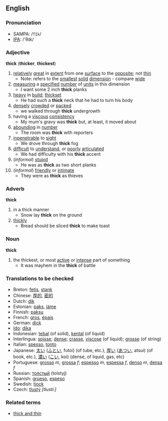 ==English==
===Pronunciation===
*SAMPA: /<tt>TIk</tt>/
*[[w:IPA|IPA]]: /'θɪk/

===Adjective===
'''thick''' ('''thicker''', '''thickest''')
# [[relatively]] [[great]] in [[extent]] from one [[surface]] to the [[opposite]]; not [[thin]]
#*Note: refers to the [[smallest]] [[solid]] [[dimension]] - compare [[wide]]
# [[measuring]] a [[specified]] [[number]] of [[unit]]s in this dimension
#* I want some 2 inch '''thick''' planks
# [[heavy]] in [[build]]; [[thickset]]
#* He had such a '''thick''' neck that he had to turn his body
# [[densely]] [[crowded]] or [[packed]]
#* we walked through '''thick''' undergrowth
# having a [[viscous]] [[consistency]]
#* My mum's gravy was '''thick''' but, at least, it moved about
# [[abounding]] in [[number]]
#* The room was '''thick''' with reporters
# [[inpenetrable]] to [[sight]]
#* We drove through '''thick''' fog
# [[difficult]] to [[understand]], or [[poorly]] [[articulated]]
#* We had difficulty with his '''thick''' accent
#(''informal'') [[stupid]]
#* He was as '''thick''' as two short planks
#(''informal'') [[friendly]] or [[intimate]]
#* They were as '''thick''' as thieves
===Adverb===
'''thick'''
# in a thick manner
#* Snow lay '''thick''' on the ground
# [[thickly]]
#* Bread should be sliced '''thick''' to make toast
===Noun===
'''thick'''
# the thickest, or most [[active]] or [[intense]] part of something
#* It was mayhem in the '''thick''' of battle

===Translations to be checked===
*Breton: [[fetis]], [[stank]]
*Chinese: [[厚的]], [[密的]]
*Dutch: [[dik]]
*Estonian: [[paks]], [[jäme]]
*Finnish: [[paksu]]
*French: [[gros]], [[épais]]
*German: [[dick]]
*[[Ido]]: [[dika]]
*Indonesian: [[tebal]] (of solid), [[kental]] (of liquid)
*Interlingua: [[spisse]]; [[dense]]; [[crasse]], [[viscose]] (of liquid); [[grosse]] (of string)
*Italian: [[spesso]], [[tonto]]
*Japanese: [[太い]] ([[ふとい]], futoi) (of tube, etc.), [[厚い]] ([[あつい]], atsui) (of book, etc.), [[濃い]] ([[こい]], koi) (dense, of liquid, gas, etc)
*Portuguese: [[grosso]] ''m'', [[grossa]] ''f''; [[espesso]] ''m'', [[espessa]] ''f'', [[denso]] ''m'', [[densa]] ''f''
*Russian: [[толстый]] (tolstyj)
*Spanish: [[grueso]], [[espeso]]
*Swedish: [[tjock]]
*Czech: [[tlustý]] ''[tlusti:]''

===Related terms===
*[[thick and thin]]